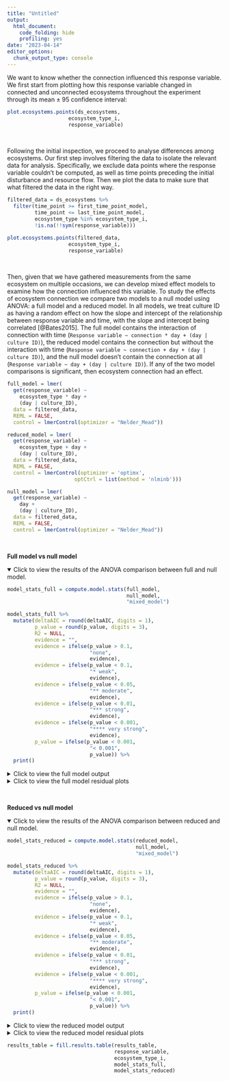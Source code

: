 ```yaml
---
title: "Untitled"
output:
  html_document:
    code_folding: hide
    profiling: yes
date: "2023-04-14"
editor_options: 
  chunk_output_type: console
---
```


We want to know whether the connection influenced this response variable. We first start from plotting how this response variable changed in connected and unconnected ecosystems throughout the experiment through its mean ± 95 confidence interval:

```r
plot.ecosystems.points(ds_ecosystems,
                    ecosystem_type_i,
                    response_variable)
```

 <br>

Following the initial inspection, we proceed to analyse differences among ecosystems. Our first step involves filtering the data to isolate the relevant data for analysis. Specifically, we exclude data points where the response variable couldn't be computed, as well as time points preceding the initial disturbance and resource flow. Then we plot the data to make sure that what filtered the data in the right way.

```r
filtered_data = ds_ecosystems %>%
  filter(time_point >= first_time_point_model,
         time_point <= last_time_point_model,
         ecosystem_type %in% ecosystem_type_i,
         !is.na(!!sym(response_variable)))
```

```r
plot.ecosystems.points(filtered_data,
                    ecosystem_type_i,
                    response_variable) 
```

 <br>

Then, given that we have gathered measurements from the same ecosystem on multiple occasions, we can develop mixed effect models to examine how the connection influenced this variable. To study the effects of ecosystem connection we compare two models to a null model using ANOVA: a full model and a reduced model. In all models, we treat culture ID as having a random effect on how the slope and intercept of the relationship between response variable and time, with the slope and intercept being correlated [@Bates2015]. The full model contains the interaction of connection with time (`Response variable ~ connection * day + (day | culture ID)`), the reduced model contains the connection but without the interaction with time (`Response variable ~ connection + day + (day | culture ID)`), and the null model doesn't contain the connection at all (`Response variable ~ day + (day | culture ID)`). If any of the two model comparisons is significant, then ecosystem connection had an effect.

```r
full_model = lmer(
  get(response_variable) ~
    ecosystem_type * day +
    (day | culture_ID),
  data = filtered_data,
  REML = FALSE,
  control = lmerControl(optimizer = "Nelder_Mead"))

reduced_model = lmer(
  get(response_variable) ~
    ecosystem_type + day +
    (day | culture_ID),
  data = filtered_data,
  REML = FALSE,
  control = lmerControl(optimizer = 'optimx', 
                      optCtrl = list(method = 'nlminb')))

null_model = lmer(
  get(response_variable) ~
    day +
    (day | culture_ID),
  data = filtered_data,
  REML = FALSE,
  control = lmerControl(optimizer = "Nelder_Mead"))
```

<br>

**Full model vs null model**

<details open="open">

<summary>Click to view the results of the ANOVA comparison between full and null model.</summary>

```r
model_stats_full = compute.model.stats(full_model,
                                       null_model,
                                       "mixed_model") 

model_stats_full %>%
  mutate(deltaAIC = round(deltaAIC, digits = 1),
         p_value = round(p_value, digits = 3),
         R2 = NULL,
         evidence = "",
         evidence = ifelse(p_value > 0.1, 
                           "none",
                           evidence),
         evidence = ifelse(p_value < 0.1, 
                           "* weak",
                           evidence),
         evidence = ifelse(p_value < 0.05, 
                           "** moderate",
                           evidence),
         evidence = ifelse(p_value < 0.01, 
                           "*** strong",
                           evidence),
         evidence = ifelse(p_value < 0.001, 
                           "**** very strong",
                           evidence),
         p_value = ifelse(p_value < 0.001,
                           "< 0.001",
                           p_value)) %>%
  print()
```

</details>

<details>

<summary>Click to view the full model output</summary>

```r
print(summary(full_model), digits = 1)
```

</details>

<details>

<summary>Click to view the full model residual plots</summary>

```r
res_vs_fit = filtered_data %>%
    mutate(predicted = fitted(full_model),
           residuals = resid(full_model)) %>%
    plot_ly(x = ~predicted,
            y = ~residuals,
            type = "scatter",
            mode = "markers",
            marker = list(size = 5, color = "#4C78A8"),
            text = paste(" ID: ", 
                         filtered_data$culture_ID, 
                         "<br>",
                         "Day: ", 
                         filtered_data$day, 
                         "<br>",
                         "Patch Type: ", 
                         filtered_data$ecosystem_type, 
                         "<br>",
                         "Biomass density: ", 
                         round(filtered_data$bioarea_mm2_per_ml, digits = 2), 
                         "<br>",
                         "Species richness: ", 
                         filtered_data$species_richness, 
                         "<br>"),
            hoverinfo = "text") %>%
    plotly::layout(title = "Residuals vs. Fitted Values",
                   xaxis = list(title = "Fitted Values"),
                   yaxis = list(title = "Residuals"))
```

```r
res_vs_fit
qqnorm(resid(full_model))
```

</details>

<br>

**Reduced vs null model**

<details open="open">

<summary>Click to view the results of the ANOVA comparison between reduced and null model.</summary>

```r
model_stats_reduced = compute.model.stats(reduced_model,
                                          null_model,
                                          "mixed_model") 

model_stats_reduced %>%
  mutate(deltaAIC = round(deltaAIC, digits = 1),
         p_value = round(p_value, digits = 3),
         R2 = NULL,
         evidence = "",
         evidence = ifelse(p_value > 0.1, 
                           "none",
                           evidence),
         evidence = ifelse(p_value < 0.1, 
                           "* weak",
                           evidence),
         evidence = ifelse(p_value < 0.05, 
                           "** moderate",
                           evidence),
         evidence = ifelse(p_value < 0.01, 
                           "*** strong",
                           evidence),
         evidence = ifelse(p_value < 0.001, 
                           "**** very strong",
                           evidence),
         p_value = ifelse(p_value < 0.001,
                           "< 0.001",
                           p_value)) %>%
  print()
```

</details>

<details>

<summary>Click to view the reduced model output</summary>

```r
print(summary(reduced_model), digits = 1)
```

</details>

<details>

<summary>Click to view the reduced model residual plots</summary>

```r
#Create resid vs fitted
res_vs_fit = filtered_data %>%
    mutate(predicted = fitted(reduced_model),
           residuals = resid(reduced_model)) %>%
    plot_ly(x = ~predicted,
            y = ~residuals,
            type = "scatter",
            mode = "markers",
            marker = list(size = 5, color = "#4C78A8"),
            text = paste(" ID: ", 
                         filtered_data$culture_ID, 
                         "<br>",
                         "Day: ", 
                         filtered_data$day, 
                         "<br>",
                         "Patch Type: ", 
                         filtered_data$ecosystem_type, 
                         "<br>",
                         "Biomass density: ", 
                         round(filtered_data$bioarea_mm2_per_ml, digits = 2), 
                         "<br>",
                         "Species richness: ", 
                         filtered_data$species_richness, 
                         "<br>"),
            hoverinfo = "text") %>%
    plotly::layout(title = "Residuals vs. Fitted Values",
                   xaxis = list(title = "Fitted Values"),
                   yaxis = list(title = "Residuals"))
```

```r
res_vs_fit
qqnorm(resid(reduced_model))
```

</details>

```r
results_table = fill.results.table(results_table,
                                   response_variable,
                                   ecosystem_type_i,
                                   model_stats_full,
                                   model_stats_reduced)
```

